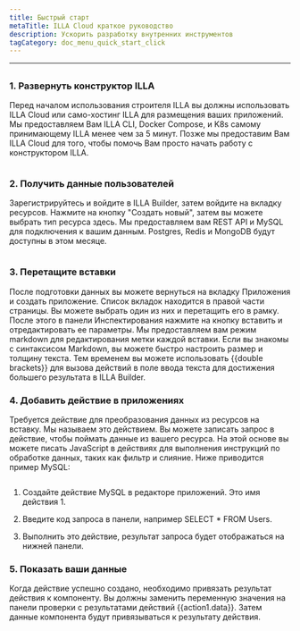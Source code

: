 ```yaml
---
title: Быстрый старт
metaTitle: ILLA Cloud краткое руководство
description: Ускорить разработку внутренних инструментов
tagCategory: doc_menu_quick_start_click
---
```


* * *

## <Heading hidden>Обзор</Heading>

### 1.  Развернуть конструктор ILLA

Перед началом использования строителя ILLA вы должны использовать ILLA Cloud или само-хостинг ILLA для размещения ваших приложений. Мы предоставляем Вам ILLA CLI, Docker Compose, и K8s самому принимающему ILLA менее чем за 5 минут. Позже мы предоставим Вам ILLA Cloud для того, чтобы помочь Вам просто начать работу с конструктором ILLA.

<img
  src='https://cdn.illacloud.com/official-website/img/docs/qs_e_1.png'
  alt=""
/>

### 2.  Получить данные пользователей

Зарегистрируйтесь и войдите в ILLA Builder, затем войдите на вкладку ресурсов. Нажмите на кнопку "Создать новый", затем вы можете выбрать тип ресурса здесь. Мы предоставляем вам REST API и MySQL для подключения к вашим данным. Postgres, Redis и MongoDB будут доступны в этом месяце.

<img
  src='https://cdn.illacloud.com/official-website/img/docs/qs_e_2.png'
  alt=""
/>

### 3.  Перетащите вставки

После подготовки данных вы можете вернуться на вкладку Приложения и создать приложение. Список вкладок находится в правой части страницы. Вы можете выбрать один из них и перетащить его в рамку. После этого в панели Инспектирования нажмите на кнопку вставить и отредактировать ее параметры. Мы предоставляем вам режим markdown для редактирования метки каждой вставки. Если вы знакомы с синтаксисом Markdown, вы можете быстро настроить размер и толщину текста. Тем временем вы можете использовать {{double brackets}} для вызова действий в поле ввода текста для достижения большего результата в ILLA Builder.

### 4.  Добавить действие в приложениях

Требуется действие для преобразования данных из ресурсов на вставку. Мы называем это действием. Вы можете записать запрос в действие, чтобы поймать данные из вашего ресурса. На этой основе вы можете писать JavaScript в действиях для выполнения инструкций по обработке данных, таких как фильтр и слияние. Ниже приводится пример MySQL:

<img
  src='https://cdn.illacloud.com/official-website/img/docs/qs_e_3.png'
  alt=""
/>

1.  Создайте действие MySQL в редакторе приложений. Это имя действия 1.

2.  Введите код запроса в панели, например SELECT \* FROM Users.

3.  Выполнить это действие, результат запроса будет отображаться на нижней панели.

### 5.  Показать ваши данные

Когда действие успешно создано, необходимо привязать результат действия к компоненту. Вы должны заменить переменную значения на панели проверки с результатами действий {{action1.data}}. Затем данные компонента будут привязываться к результату действия. 
